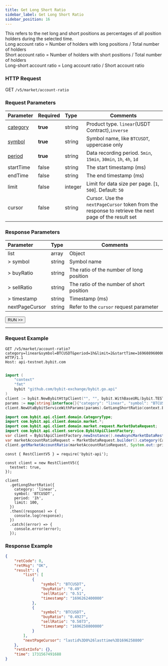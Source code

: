 ```yaml
---
title: Get Long Short Ratio
sidebar_label: Get Long Short Ratio
sidebar_position: 16
---
```


This refers to the net long and short positions as percentages of all position holders during the selected time. <br/>
Long account ratio = Number of holders with long positions / Total number of holders <br/>
Short account ratio = Number of holders with short positions / Total number of holders <br/>
Long-short account ratio = Long account ratio / Short account ratio

### HTTP Request
GET `/v5/market/account-ratio`

### Request Parameters
| Parameter | Required | Type | Comments|
|:----- |:-------|:-----|------ |
|[category](../enum#category) |**true** |string |Product type. `linear`(USDT Contract),`inverse`|
|[symbol](../enum#symbol) |**true** |string |Symbol name, like `BTCUSDT`, uppercase only|
|[period](../enum#datarecordingperiod) |**true** |string |Data recording period. `5min`, `15min`, `30min`, `1h`, `4h`, `1d`|
|startTime |false |string |The start timestamp (ms)|
|endTime |false |string |The end timestamp (ms)|
|limit |false |integer |Limit for data size per page. [`1`, `500`]. Default: `50`|
|cursor |false |string |Cursor. Use the `nextPageCursor` token from the response to retrieve the next page of the result set|

### Response Parameters
| Parameter | Type | Comments|
|:----- |:-----|----- |
| list | array | Object  |
| > symbol | string | Symbol name |
| > buyRatio | string | The ratio of the number of long position |
| > sellRatio | string | The ratio of the number of short position |
| > timestamp | string | Timestamp (ms)  |
|nextPageCursor |string |Refer to the `cursor` request parameter |

<a href="/api-explorer/v5/market/long-short-ratio"><Button>RUN >></Button></a>

---

### Request Example

<Tabs groupId="programming-languages">
<TabItem value="http" label="HTTP">

```http
GET /v5/market/account-ratio?category=linear&symbol=BTCUSDT&period=1h&limit=2&startTime=1696089600000&endTime=1696262400000 HTTP/1.1
Host: api-testnet.bybit.com
```

</TabItem>
<TabItem value="python" label="Python">

```python

```

</TabItem>
<TabItem value="GO" label="GO">

```go
import (
	"context"
	"fmt"
	bybit "github.com/bybit-exchange/bybit.go.api"
)
client := bybit.NewBybitHttpClient("", "", bybit.WithBaseURL(bybit.TESTNET))
params := map[string]interface{}{"category": "linear", "symbol": "BTCUSDT", "period": "5min"}
client.NewUtaBybitServiceWithParams(params).GetLongShortRatio(context.Background())
```

</TabItem>
<TabItem value="java" label="Java">

```java
import com.bybit.api.client.domain.CategoryType;
import com.bybit.api.client.domain.market.*;
import com.bybit.api.client.domain.market.request.MarketDataRequest;
import com.bybit.api.client.service.BybitApiClientFactory;
var client = BybitApiClientFactory.newInstance().newAsyncMarketDataRestClient();
var marketAccountRatioRequest = MarketDataRequest.builder().category(CategoryType.LINEAR).symbol("BTCUSDT").dataRecordingPeriod(DataRecordingPeriod.FIFTEEN_MINUTES).limit(10).build();
client.getMarketAccountRatio(marketAccountRatioRequest, System.out::println);
```

</TabItem>
<TabItem value="Node" label="Node.js">

```n4js
const { RestClientV5 } = require('bybit-api');

const client = new RestClientV5({
  testnet: true,
});

client
  .getLongShortRatio({
    category: 'linear',
    symbol: 'BTCUSDT',
    period: '1h',
    limit: 100,
  })
  .then((response) => {
    console.log(response);
  })
  .catch((error) => {
    console.error(error);
  });
```

</TabItem>
</Tabs>

### Response Example

```json
{
    "retCode": 0,
    "retMsg": "OK",
    "result": {
        "list": [
            {
                "symbol": "BTCUSDT",
                "buyRatio": "0.49",
                "sellRatio": "0.51",
                "timestamp": "1696262400000"
            },
            {
                "symbol": "BTCUSDT",
                "buyRatio": "0.4927",
                "sellRatio": "0.5073",
                "timestamp": "1696258800000"
            }
        ],
        "nextPageCursor": "lastid%3D0%26lasttime%3D1696258800"
    },
    "retExtInfo": {},
    "time": 1731567491688
}
```
